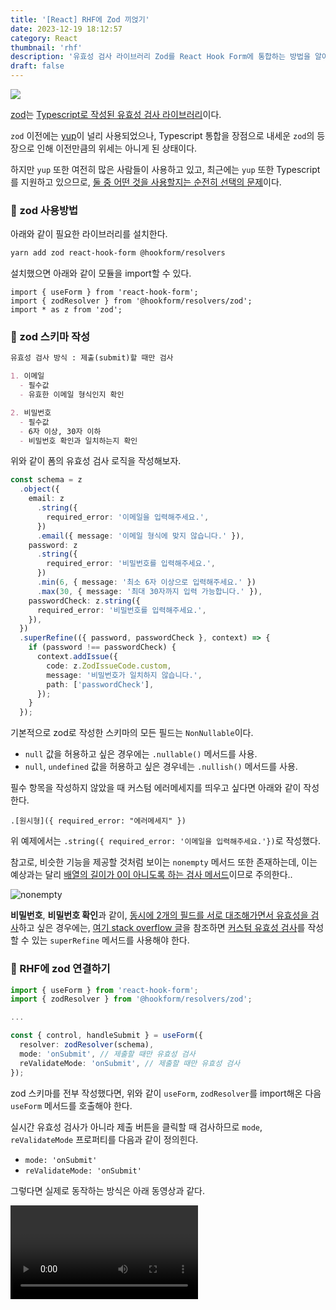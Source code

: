 ```yaml
---
title: '[React] RHF에 Zod 끼얹기'
date: 2023-12-19 18:12:57
category: React
thumbnail: 'rhf'
description: '유효성 검사 라이브러리 Zod를 React Hook Form에 통합하는 방법을 알아보자.'
draft: false
---
```




![](https://i.imgur.com/RCWCoux.png)

[zod](https://github.com/colinhacks/zod)는 <u>Typescript로 작성된 유효성 검사 라이브러리</u>이다.

`zod` 이전에는 [yup](https://github.com/jquense/yup)이 널리 사용되었으나, Typescript 통합을 장점으로 내세운 `zod`의 등장으로 인해 이전만큼의 위세는 아니게 된 상태이다.

하지만 `yup` 또한 여전히 많은 사람들이 사용하고 있고, 최근에는 `yup` 또한 Typescript를 지원하고 있으므로, <u>둘 중 어떤 것을 사용할지는 순전히 선택의 문제</u>이다.


### 🧐 zod 사용방법

아래와 같이 필요한 라이브러리를 설치한다.

```bash
yarn add zod react-hook-form @hookform/resolvers
```

설치했으면 아래와 같이 모듈을 import할 수 있다.

```tsx
import { useForm } from 'react-hook-form';
import { zodResolver } from '@hookform/resolvers/zod';
import * as z from 'zod';
```


### 📝 zod 스키마 작성


```markdown
유효성 검사 방식 : 제출(submit)할 때만 검사

1. 이메일
  - 필수값
  - 유효한 이메일 형식인지 확인

2. 비밀번호
  - 필수값
  - 6자 이상, 30자 이하
  - 비밀번호 확인과 일치하는지 확인
```

위와 같이 폼의 유효성 검사 로직을 작성해보자.



```ts
const schema = z
  .object({
    email: z
      .string({
        required_error: '이메일을 입력해주세요.',
      })
      .email({ message: '이메일 형식에 맞지 않습니다.' }),
    password: z
      .string({
        required_error: '비밀번호를 입력해주세요.',
      })
      .min(6, { message: '최소 6자 이상으로 입력해주세요.' })
      .max(30, { message: '최대 30자까지 입력 가능합니다.' }),
    passwordCheck: z.string({
      required_error: '비밀번호를 입력해주세요.',
    }),
  })
  .superRefine(({ password, passwordCheck }, context) => {
    if (password !== passwordCheck) {
      context.addIssue({
        code: z.ZodIssueCode.custom,
        message: '비밀번호가 일치하지 않습니다.',
        path: ['passwordCheck'],
      });
    }
  });
```
기본적으로 zod로 작성한 스키마의 모든 필드는 `NonNullable`이다.
  * `null` 값을 허용하고 싶은 경우에는 `.nullable()` 메서드를 사용.
  * `null`, `undefined` 값을 허용하고 싶은 경우네는 `.nullish()` 메서드를 사용.


필수 항목을 작성하지 않았을 때 커스텀 에러메세지를 띄우고 싶다면 아래와 같이 작성한다.

```
.[원시형]({ required_error: "에러메세지" })
```

위 예제에서는 `.string({ required_error: '이메일을 입력해주세요.'})`로 작성했다.

참고로, 비슷한 기능을 제공할 것처럼 보이는 `nonempty` 메서드 또한 존재하는데, 이는 예상과는 달리 <u>배열의 길이가 0이 아니도록 하는 검사 메서드</u>이므로 주의한다..

![nonempty](https://i.imgur.com/2y4qzHD.png)


**비밀번호**, **비밀번호 확인**과 같이, <u>동시에 2개의 필드를 서로 대조해가면서 유효성을 검사</u>하고 싶은 경우에는, [여기 stack overflow 글](https://stackoverflow.com/questions/73695535/how-to-check-confirm-password-with-zod)을 참조하면 <u>커스텀 유효성 검사</u>를 작성할 수 있는 `superRefine` 메서드를 사용해야 한다.



### 🔗 RHF에 zod 연결하기


```ts
import { useForm } from 'react-hook-form';
import { zodResolver } from '@hookform/resolvers/zod';

...

const { control, handleSubmit } = useForm({
  resolver: zodResolver(schema),
  mode: 'onSubmit', // 제출할 때만 유효성 검사
  reValidateMode: 'onSubmit', // 제출할 때만 유효성 검사
});
```


zod 스키마를 전부 작성했다면, 위와 같이 `useForm`, `zodResolver`를 import해온 다음 `useForm` 메서드를 호출해야 한다.

실시간 유효성 검사가 아니라 제출 버튼을 클릭할 때 검사하므로 `mode`, `reValidateMode` 프로퍼티를 다음과 같이 정의힌다.
  * `mode: 'onSubmit'`
  * `reValidateMode: 'onSubmit'`

그렇다면 실제로 동작하는 방식은 아래 동영상과 같다.

<Video videoSrcURL={videoSrc1} />

<br />
<br />


만약, `mode: 'onSubmit'`만 정의하고, `reValidateMode`를 따로 정의하지 않는다면, 최초 1회 submit되기 전까지는 `onSubmit`으로 동작하다가, 이후 submit이 된 경우에는 `onChange`로 동작하게 된다.

<br />

<Video videoSrcURL={videoSrc2} />

<br />

따라서, 요구사항을 만족하기 위해서는 둘다 `onSubmit` 값을 주어야 한다.


---

### 😱 RHF과 zod를 같이 사용할 때의 주의점

```jsx
const { control, handleSubmit } = useForm({
  resolver: zodResolver(schema),
  mode: 'onSubmit',
  reValidateMode: 'onSubmit',
});
```

위와 같이 `useForm`을 호출할 때 커스텀 `resolver`를 등록하게 되는 경우, `<Controller>`에 작성한 `rules` 속성은 무시된다!!



#### ❌ useForm에 resolver 필드를 정의하지 않는 경우

```jsx
const { control, handleSubmit } = useForm({
  // resolver: zodResolver(schema),
  mode: 'onSubmit',
  reValidateMode: 'onSubmit',
});
```

위와 같이 `useForm`을 호출할 때 따로 `resolver`를 정의하지 않고,

![](https://i.imgur.com/tLMRMtg.png)

`Controller`의 rules prop에서 `"입력해주세요"`라고 에러 메세지를 작성한다.

![](https://i.imgur.com/Le0YaTK.png)

`zod`로 정의한 스키마에서는 `"이메일을 입력해주세요."`라고 에러 메세지를 작성했다고 해 보자.

<Image imageSrcURL="https://i.imgur.com/uexLGqI.jpg" width="40%" />

그렇다면 위처럼 `rules` prop이 정상적으로 적용된 것을 확인할 수 있다.

#### ⭕️ useForm에 resolver 필드를 정의한 경우

![](https://i.imgur.com/cagpojH.png)

이번에는 `required_error`를 따로 정의하지 않은채로, resolver 필드를 정의해보자.

<Image imageSrcURL="https://i.imgur.com/42YFtUd.jpg" width="40%" />

그렇다면 `rules`의 `"입력해주세요"` 에러메세지는 무시되고, `react-hook-form`의 디폴트 에러메세지가 출력되는 것을 확인할 수 있다...

> 즉, `zod`를 `resolver`로 사용하는 것이라면, `Controller`에 `rules`를 정의할 필요도 없을 뿐더러, 적용해봤자 무시된다.



